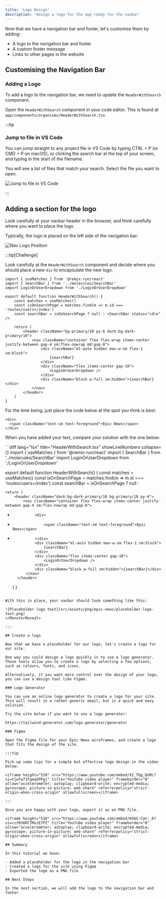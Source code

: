 ```yaml
---
title: 'Logo Design'
description: 'Design a logo for the app ready for the navbar'
---
```



Now that we have a navigation bar and footer, let's customise them by adding:

- A logo to the navigation bar and footer
- A custom footer message
- Links to other pages in the website

## Customising the Navigation Bar

### Adding a Logo

To add a logo to the navigation bar, we need to update the `HeaderWithSearch` component.

Open the `HeaderWithSearch` component in your code editor. This is found at `app/components/organisms/HeaderWithSearch.tsx`.

:::tip

### Jump to file in VS Code

You can jump straight to any project file in VS Code by typing <MonsterKbd>CTRL + P</MonsterKbd> (or <MonsterKbd>CMD + P</MonsterKbd> on macOS), or clicking the search bar at the top of your screen, and typing in the start of the filename.

You will see a list of files that match your search. Select the file you want to open.

![Jump to file in VS Code](src/assets/gif/vscode-jump-to-file.gif)

:::

## Adding a section for the logo

Look carefully at your navbar header in the browser, and think carefully where you want to place the logo.

Typically, the logo is placed on the left side of the navigation bar:

![Nav Logo Position](src/assets/png/epic-news/nav-logo-position.png)

:::tip[Challenge]

Look carefully at the `HeaderWithSearch` component and decide where you should place a new `div` to encapsulate the new logo.

```tsx title="HeaderWithSearch.tsx"
import { useMatches } from '@remix-run/react'
import { SearchBar } from '../molecules/SearchBar'
import LoginOrUserDropdown from './LoginOrUserDropdown'

export default function HeaderWithSearch() {
	const matches = useMatches()
	const isOnSearchPage = matches.find(m => m.id === 'routes/users+/index')
	const searchBar = isOnSearchPage ? null : <SearchBar status="idle" />

	return (
		<header className="bg-primary/10 py-6 dark:bg-dark-primary/10">
			<nav className="container flex flex-wrap items-center justify-between gap-4 sm:flex-nowrap md:gap-8">
				<div className="ml-auto hidden max-w-sm flex-1 sm:block">
					{searchBar}
				</div>
				<div className="flex items-center gap-10">
					<LoginOrUserDropdown />
				</div>
				<div className="block w-full sm:hidden">{searchBar}</div>
			</nav>
		</header>
	)
}
```

For the time being, just place the code below at the spot you think is best:

```tsx
<div>
  <span className="text-sm text-foreground">Epic News</span>
</div>
```

When you have added your text, compare your solution with the one below:

<MonsterReveal>
```diff lang="tsx" title="HeaderWithSearch.tsx" showLineNumbers collapse={}
import { useMatches } from '@remix-run/react'
import { SearchBar } from '../molecules/SearchBar'
import LoginOrUserDropdown from './LoginOrUserDropdown'

export default function HeaderWithSearch() {
	const matches = useMatches()
	const isOnSearchPage = matches.find(m => m.id === 'routes/users+/index')
	const searchBar = isOnSearchPage ? null : <SearchBar status="idle" />

	return (
		<header className="dark:bg-dark-primary/10 bg-primary/10 py-6">
			<nav className="container flex flex-wrap items-center justify-between gap-4 sm:flex-nowrap md:gap-8">
+				<div>
+					<span className="text-sm text-foreground">Epic News</span>
+				</div>
				<div className="ml-auto hidden max-w-sm flex-1 sm:block">
					{searchBar}
				</div>
				<div className="flex items-center gap-10">
					<LoginOrUserDropdown />
				</div>
				<div className="block w-full sm:hidden">{searchBar}</div>
			</nav>
		</header>
	)
}
```

With this in place, your navbar should look something like this:

![Placeholder logo text](src/assets/png/epic-news/placeholder-logo-text.png)
</MonsterReveal>

:::

## Create a logo

Now that we have a placeholder for our logo, let's create a logo for our site.

One way you could design a logo quickly is to use a logo generator. These tools allow you to create a logo by selecting a few options, such as colours, fonts, and icons.

Alternatively, if you want more control over the design of your logo, you can use a design tool like Figma.

### Logo Generator

You can use an online logo generator to create a logo for your site. This will result in a rather generic email, but is a quick and easy solution.

Try the site below if you want to use a logo generator:

https://tailwind-generator.com/logo-generator/generator

### Figma

Open the Figma file for your Epic News wireframes, and create a logo that fits the design of the site.

:::tip

Pick up some tips for a simple but effective logo design in the video below:

<iframe height="520" src="https://www.youtube.com/embed/XI_TQg_QnMc?si=tjwTa73fqeqSPPgj" title="YouTube video player" frameborder="0" allow="accelerometer; autoplay; clipboard-write; encrypted-media; gyroscope; picture-in-picture; web-share" referrerpolicy="strict-origin-when-cross-origin" allowfullscreen></iframe>

:::

Once you are happy with your logo, export it as an PNG file.

<iframe height="520" src="https://www.youtube.com/embed/6565-CUn-_0?si=cctR36RCTMxzEfPZ" title="YouTube video player" frameborder="0" allow="accelerometer; autoplay; clipboard-write; encrypted-media; gyroscope; picture-in-picture; web-share" referrerpolicy="strict-origin-when-cross-origin" allowfullscreen></iframe>

## Summary

In this tutorial we have:

- Added a placeholder for the logo in the navigation bar
- Created a logo for the site using Figma
- Exported the logo as a PNG file

## Next Steps

In the next section, we will add the logo to the navigation bar and footer.
